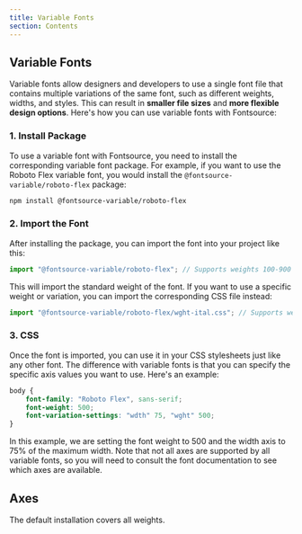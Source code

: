 ```yaml
---
title: Variable Fonts
section: Contents
---
```


## Variable Fonts

Variable fonts allow designers and developers to use a single font file that contains multiple variations of the same font, such as different weights, widths, and styles. This can result in **smaller file sizes** and **more flexible design options**. Here's how you can use variable fonts with Fontsource:

### 1. Install Package

To use a variable font with Fontsource, you need to install the corresponding variable font package. For example, if you want to use the Roboto Flex variable font, you would install the `@fontsource-variable/roboto-flex` package:

```sh
npm install @fontsource-variable/roboto-flex
```

### 2. Import the Font

After installing the package, you can import the font into your project like this:

```jsx
import "@fontsource-variable/roboto-flex"; // Supports weights 100-900 in a single small file.
```

This will import the standard weight of the font. If you want to use a specific weight or variation, you can import the corresponding CSS file instead:

```jsx
import "@fontsource-variable/roboto-flex/wght-ital.css"; // Supports weights 100-900 and italic style
```

### 3. CSS

Once the font is imported, you can use it in your CSS stylesheets just like any other font. The difference with variable fonts is that you can specify the specific axis values you want to use. Here's an example:

```css
body {
	font-family: "Roboto Flex", sans-serif;
	font-weight: 500;
	font-variation-settings: "wdth" 75, "wght" 500;
}
```

In this example, we are setting the font weight to 500 and the width axis to 75% of the maximum width. Note that not all axes are supported by all variable fonts, so you will need to consult the font documentation to see which axes are available.

## Axes

The default installation covers all weights.
